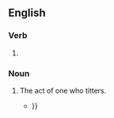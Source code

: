 ==English==

===Verb===
{{head|en|verb form}}

# {{present participle of|titter|lang=en|nocat=1}}

===Noun===
{{en-noun}}

# The act of one who titters.
#* {{quote-text|lang=en|year=1855|author=Anna Mary Howitt|title=A school of life|page=63|passage=The good signor's little address was received in a variety of ways: there were '''titterings''' and coughings, and there were also a few instances of noble and generous response to poor Leonard's action {{...}}}}